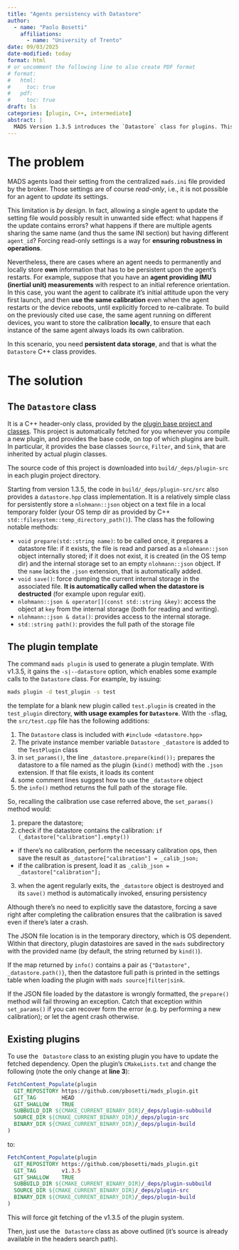 ```yaml
---
title: "Agents persistency with Datastore"
author:
  - name: "Paolo Bosetti"
    affiliations: 
      - name: "University of Trento"
date: 09/03/2025
date-modified: today
format: html
# or uncomment the following line to also create PDF format
# format: 
#   html:
#     toc: true
#   pdf:
#     toc: true
draft: ls
categories: [plugin, C++, intermediate]
abstract: |
  MADS Version 1.3.5 introduces the `Datastore` class for plugins. This class allows storing persistent information at device level.
---
```


# The problem

MADS agents load their setting from the centralized `mads.ini` file provided by the broker. Those settings are of course *read-only*, i.e., it is not possible for an agent to *update* its settings.

This limitation is *by design*. In fact, allowing a single agent to update the setting file would possibly result in unwanted side effect: what happens if the update contains errors? what happens if there are multiple agents sharing the same name (and thus the same INI section) but having different `agent_id`? Forcing read-only settings is a way for **ensuring robustness in operations**.

Nevertheless, there are cases where an agent needs to permanently and locally store **own** information that has to be persistent upon the agent's restarts. For example, suppose that you have an **agent providing IMU (inertial unit) measurements** with respect to an initial reference orientation. In this case, you want the agent to calibrate it's initial attitude upon the very first launch, and then **use the same calibration** even when the agent restarts or the device reboots, until explicitly forced to re-calibrate. To build on the previously cited use case, the same agent running on different devices, you want to store the calibration **locally**, to ensure that each instance of the same agent always loads its own calibration.

In this scenario, you need **persistent data storage**, and that is what the `Datastore` C++ class provides.

# The solution

## The `Datastore` class

It is a C++ header-only class, provided by the [plugin base project and classes](https://github.com/pbosetti/mads_plugin). This project is automatically fetched for you whenever you compile a new plugin, and provides the base code, on top of which plugins are built. In particular, it provides the base classes `Source`, `Filter`, and `Sink`, that are inherited by actual plugin classes. 

The source code of this project is downloaded into `build/_deps/plugin-src` in each plugin project directory.

Starting from version 1.3.5, the code in `build/_deps/plugin-src/src` also provides a `datastore.hpp` class implementation. It is a relatively simple class for persistently store a `nlohmann::json` object on a text file in a local temporary folder (your OS temp dir as provided by C++ `std::filesystem::temp_directory_path()`). The class has the following notable methods:

* `void prepare(std::string name)`: to be called once, it prepares a datastore file: if it exists, the file is read and parsed as a `nlohmann::json` object internally stored; if it does not exist, it is created (in the OS temp dir) and the internal storage set to an empty `nlohmann::json` object. If the `name` lacks the `.json` extension, that is automatically added.
* `void save()`: force dumping the current internal storage in the associated file. **It is automatically called when the datastore is destructed** (for example upon regular exit).
* `nlohmann::json & operator[](const std::string &key)`: access the object at `key` from the internal storage (both for reading and writing).
* `nlohmann::json & data()`: provides access to the internal storage.
* `std::string path()`: provides the full path of the storage file


##  The plugin template

The command `mads plugin` is used to generate a plugin template. With v1.3.5, it gains the `-s|--datastore` option, which enables some example calls to the `Datastore` class. For example, by issuing:

```bash
mads plugin -d test_plugin -s test
```

the template for a blank new plugin called `test.plugin` is created in the `test_plugin` directory, **with usage examples for `Datastore`**. With the `-s`flag, the `src/test.cpp` file has the following additions:

1. The `Datastore` class is included with `#include <datastore.hpp>`
2. The private instance member variable `Datastore _datastore` is added to the `TestPlugin` class
3. in `set_params()`, the line `_datastore.prepare(kind());` prepares the datastore to a file named as the plugin (`kind()` method) with the `.json` extension. If that file exists, it loads its content
4. some comment lines suggest how to use the `_datastore` object
5. the `info()` method returns the full path of the storage file.

So, recalling the calibration use case referred above, the `set_params()` method would:

1. prepare the datastore;
2. check if the datastore contains the calibration: `if (_datastore["calibration"].empty())`
  * if there's no calibration, perform the necessary calibration ops, then save the result as `_datastore["calibration"] = _calib_json;`
  * if the calibration is present, load it as `_calib_json = _datastore["calibration"];`
3. when the agent regularly exits, the `_datastore` object is destroyed and its `save()` method is automatically invoked, ensuring persistency

::: callout-tip
Although there's no need to explicitly save the datastore, forcing a save right after completing the calibration ensures that the calibration is saved even if there's later a crash.
:::

::: callout-note
The JSON file location is in the temporary directory, which is OS dependent. Within that directory, plugin datastoires are saved in the `mads` subdirectory with the provided name (by default, the string returned by `kind()`).

If the map returned by `info()` contains a pair as `{"Datastore", _datastore.path()}`, then the datastore full path is printed in the settings table when loading the plugin with `mads source|filter|sink`.
:::

::: callout-warning
If the JSON file loaded by the datastore is wrongly formatted, the `prepare()` method will fail throwing an exception. 
Catch that exception within `set_params()` if you can recover form the error (e.g. by performing a new calibration); or let the agent crash otherwise.
:::


## Existing plugins

To use the ` Datastore` class to an existing plugin you have to update the fetched dependency. Open the plugin's `CMakeLists.txt` and change the following (note the only change at **line 3**):

```.cmake
FetchContent_Populate(plugin 
  GIT_REPOSITORY https://github.com/pbosetti/mads_plugin.git
  GIT_TAG        HEAD
  GIT_SHALLOW    TRUE
  SUBBUILD_DIR ${CMAKE_CURRENT_BINARY_DIR}/_deps/plugin-subbuild
  SOURCE_DIR ${CMAKE_CURRENT_BINARY_DIR}/_deps/plugin-src
  BINARY_DIR ${CMAKE_CURRENT_BINARY_DIR}/_deps/plugin-build
)
```

to:

```.cmake
FetchContent_Populate(plugin 
  GIT_REPOSITORY https://github.com/pbosetti/mads_plugin.git
  GIT_TAG        v1.3.5
  GIT_SHALLOW    TRUE
  SUBBUILD_DIR ${CMAKE_CURRENT_BINARY_DIR}/_deps/plugin-subbuild
  SOURCE_DIR ${CMAKE_CURRENT_BINARY_DIR}/_deps/plugin-src
  BINARY_DIR ${CMAKE_CURRENT_BINARY_DIR}/_deps/plugin-build
)
```

This will force git fetching of the v1.3.5 of the plugin system.

Then, just use the ` Datastore` class as above outlined (it's source is already available in the headers search path).